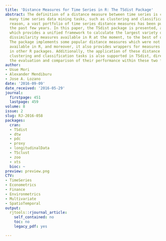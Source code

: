 ```yaml
---
title: 'Distance Measures for Time Series in R: The TSdist Package'
abstract: The definition of a distance measure between time series is crucial for
  many time series data mining tasks, such as clustering and classification. For this
  reason, a vast portfolio of time series distance measures has been published in
  the past few years. In this paper, the TSdist package is presented, a complete tool
  which provides a unified framework to calculate the largest variety of time series
  dissimilarity measures available in R at the moment, to the best of our knowledge.
  The package implements some popular distance measures which were not previously
  available in R, and moreover, it also provides wrappers for measures already included
  in other R packages. Additionally, the application of these distance measures to
  clustering and classification tasks is also supported in TSdist, directly enabling
  the evaluation and comparison of their performance within these two frameworks.
author:
- Usue Mori
- Alexander Mendiburu
- Jose A. Lozano
date: '2016-09-09'
date_received: '2016-05-29'
journal:
  firstpage: 451
  lastpage: 459
volume: 8
issue: 2
slug: RJ-2016-058
packages:
  cran:
  - TSdist
  - dtw
  - pdc
  - proxy
  - longitudinalData
  - TSclust
  - zoo
  - xts
  bioc: ~
preview: preview.png
CTV:
- TimeSeries
- Econometrics
- Finance
- Environmetrics
- Multivariate
- SpatioTemporal
output:
  rjtools::rjournal_article:
    self_contained: no
    toc: no
    legacy_pdf: yes

---
```

